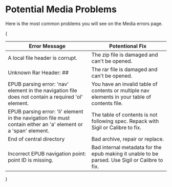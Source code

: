 
# Potential Media Problems

Here is the most common problems you will see on the Media errors page. 

{<table>
  <thead>
    <tr>
      <th>Error Message</th>
      <th align="center">Potentional Fix</th>
    </tr>
  </thead>
  <tbody>
    <tr>
      <td align="left">A local file header is corrupt.</td>
      <td align="left">The zip file is damaged and can't be opened.</td>
    </tr>
    <tr>
      <td align="left">Unknown Rar Header: ##</td>
      <td align="left">The rar file is damaged and can't be opened.</td>
    </tr>
    <tr>
      <td align="left">EPUB parsing error: 'nav' element in the navigation file does not contain a required 'ol' element.</td>
      <td align="left">You have an invalid table of contents or multiple nav elements in your table of contents file.</td>
    </tr>
    <tr>
      <td align="left">EPUB parsing error: 'li' element in the navigation file must contain either an 'a' element or a 'span' element.</td>
      <td align="left">The table of contents is not following spec. Repack with Sigil or Calibre to fix.</td>
    </tr>
    <tr>
      <td align="left">End of central directory</td>
      <td align="left">Bad archive, repair or replace.</td>
    </tr>
    <tr>
      <td align="left">Incorrect EPUB navigation point: point ID is missing.</td>
      <td align="left">Bad internal metadata for the epub making it unable to be parsed. Use Sigil or Calibre to fix.</td>
    </tr>
  </tbody>
</table>}